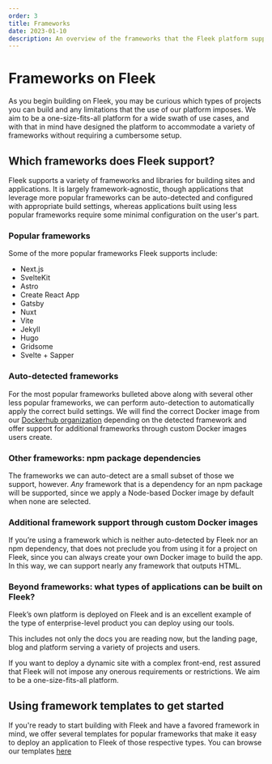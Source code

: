 ```yaml
---
order: 3
title: Frameworks
date: 2023-01-10
description: An overview of the frameworks that the Fleek platform supports.
---
```


# Frameworks on Fleek

As you begin building on Fleek, you may be curious which types of projects you can build and any limitations that the use of our platform imposes. We aim to be a one-size-fits-all platform for a wide swath of use cases, and with that in mind have designed the platform to accommodate a variety of frameworks without requiring a cumbersome setup.

<div className="my-12 bg-gray-dark-6 p-[1px]" />

## Which frameworks does Fleek support?

Fleek supports a variety of frameworks and libraries for building sites and applications. It is largely framework-agnostic, though applications that leverage more popular frameworks can be auto-detected and configured with appropriate build settings, whereas applications built using less popular frameworks require some minimal configuration on the user's part.

### Popular frameworks

Some of the more popular frameworks Fleek supports include:

- Next.js
- SvelteKit
- Astro
- Create React App
- Gatsby
- Nuxt
- Vite
- Jekyll
- Hugo
- Gridsome
- Svelte + Sapper

### Auto-detected frameworks

For the most popular frameworks bulleted above along with several other less popular frameworks, we can perform auto-detection to automatically apply the correct build settings. We will find the correct Docker image from our [Dockerhub organization](https://hub.docker.com/u/fleek) depending on the detected framework and offer support for additional frameworks through custom Docker images users create.

### Other frameworks: npm package dependencies

The frameworks we can auto-detect are a small subset of those we support, however. _Any_ framework that is a dependency for an npm package will be supported, since we apply a Node-based Docker image by default when none are selected.

### Additional framework support through custom Docker images

If you’re using a framework which is neither auto-detected by Fleek nor an npm dependency, that does not preclude you from using it for a project on Fleek, since you can always create your own Docker image to build the app. In this way, we can support nearly any framework that outputs HTML.

### Beyond frameworks: what types of applications can be built on Fleek?

Fleek’s own platform is deployed on Fleek and is an excellent example of the type of enterprise-level product you can deploy using our tools.

This includes not only the docs you are reading now, but the landing page, blog and platform serving a variety of projects and users.

If you want to deploy a dynamic site with a complex front-end, rest assured that Fleek will not impose any onerous requirements or restrictions. We aim to be a one-size-fits-all platform.

## Using framework templates to get started

If you're ready to start building with Fleek and have a favored framework in mind, we offer several templates for popular frameworks that make it easy to deploy an application to Fleek of those respective types. You can browse our templates [here](/templates)
